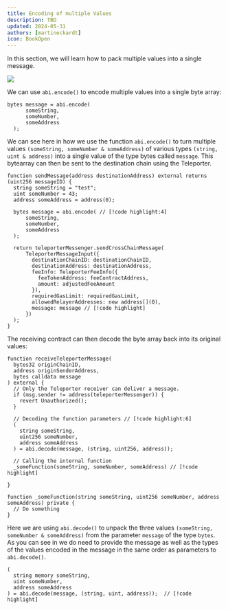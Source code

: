 ```yaml
---
title: Encoding of multiple Values
description: TBD
updated: 2024-05-31
authors: [martineckardt]
icon: BookOpen
---
```


In this section, we will learn how to pack multiple values into a single message.

![](/common-images/teleporter/message-multiple-parameters.png)

We can use `abi.encode()` to encode multiple values into a single byte array:

```solidity
bytes message = abi.encode(
      someString,
      someNumber,
      someAddress
  );
```

We can see here in how we use the function `abi.encode()` to turn multiple values `(someString, someNumber & someAddress)` of various types `(string, uint & address)` into a single value of the type bytes called `message`. This bytearray can then be sent to the destination chain using the Teleporter. 

```solidity
function sendMessage(address destinationAddress) external returns (uint256 messageID) {
  string someString = "test";
  uint someNumber = 43;
  address someAddress = address(0);

  bytes message = abi.encode( // [!code highlight:4]
      someString,
      someNumber,
      someAddress
  );

  return teleporterMessenger.sendCrossChainMessage(
      TeleporterMessageInput({
        destinationChainID: destinationChainID,
        destinationAddress: destinationAddress,
        feeInfo: TeleporterFeeInfo({
          feeTokenAddress: feeContractAddress,
          amount: adjustedFeeAmount
        }),
        requiredGasLimit: requiredGasLimit,
        allowedRelayerAddresses: new address[](0),
        message: message // [!code highlight]
      })
  );
}
```

The receiving contract can then decode the byte array back into its original values:

```solidity
function receiveTeleporterMessage(
  bytes32 originChainID,
  address originSenderAddress,
  bytes calldata message
) external {
  // Only the Teleporter receiver can deliver a message.
  if (msg.sender != address(teleporterMessenger)) {
    revert Unauthorized();
  }

  // Decoding the function parameters // [!code highlight:6]
  (
    string someString,
    uint256 someNumber,
    address someAddress
  ) = abi.decode(message, (string, uint256, address));
  
  // Calling the internal function
  _someFunction(someString, someNumber, someAddress) // [!code highlight]
  
}

function _someFunction(string someString, uint256 someNumber, address someAddress) private {
  // Do something
}
```


Here we are using `abi.decode()` to unpack the three values `(someString, someNumber & someAddress)` from the parameter `message` of the type `bytes`. As you can see in we do need to provide the message as well as the types of the values encoded in the message in the same order as parameters to `abi.decode()`. 

```solidity
(
  string memory someString,
  uint someNumber,
  address someAddress
) = abi.decode(message, (string, uint, address));  // [!code highlight]
``` 
